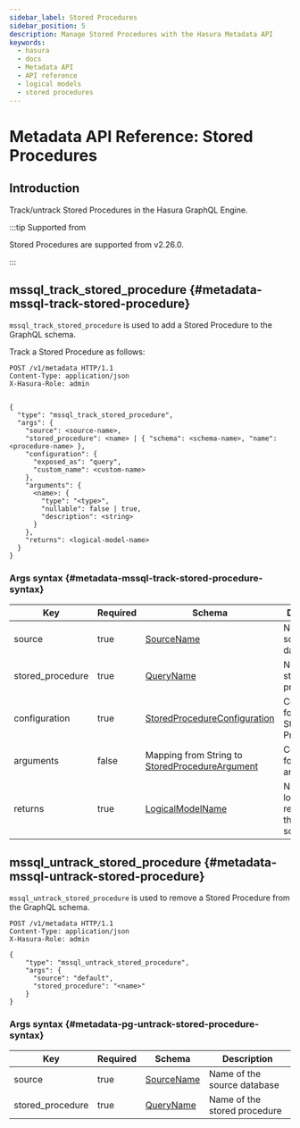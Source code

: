 ```yaml
---
sidebar_label: Stored Procedures
sidebar_position: 5
description: Manage Stored Procedures with the Hasura Metadata API
keywords:
  - hasura
  - docs
  - Metadata API
  - API reference
  - logical models
  - stored procedures
---
```


# Metadata API Reference: Stored Procedures

## Introduction

Track/untrack Stored Procedures in the Hasura GraphQL Engine.

:::tip Supported from

Stored Procedures are supported from v2.26.0.

:::

## mssql_track_stored_procedure {#metadata-mssql-track-stored-procedure}

`mssql_track_stored_procedure` is used to add a Stored Procedure to the GraphQL schema.

Track a Stored Procedure as follows:

```http
POST /v1/metadata HTTP/1.1
Content-Type: application/json
X-Hasura-Role: admin


{
  "type": "mssql_track_stored_procedure",
  "args": {
    "source": <source-name>,
    "stored_procedure": <name> | { "schema": <schema-name>, "name": <procedure-name> },
    "configuration": {
      "exposed_as": "query",
      "custom_name": <custom-name>
    },
    "arguments": {
      <name>: {
        "type": "<type>",
        "nullable": false | true,
        "description": <string>
      }
    },
    "returns": <logical-model-name>
  }
}
```

### Args syntax {#metadata-mssql-track-stored-procedure-syntax}

| Key              | Required | Schema                                                                                                     | Description                                                 |
| ---------------- | -------- | ---------------------------------------------------------------------------------------------------------- | ----------------------------------------------------------- |
| source           | true     | [SourceName](/api-reference/syntax-defs.mdx#sourcename)                                                    | Name of the source database                                 |
| stored_procedure | true     | [QueryName](/api-reference/syntax-defs.mdx#queryname)                                                      | Name of the stored procedure                                |
| configuration    | true     | [StoredProcedureConfiguration](/api-reference/syntax-defs.mdx#stored-procedure-configuration)              | Configuration for the Stored Procedure                       |
| arguments        | false    | Mapping from String to [StoredProcedureArgument](/api-reference/syntax-defs.mdx#stored-procedure-argument) | Configuration for each argument                             |
| returns          | true     | [LogicalModelName](/api-reference/syntax-defs.mdx#logicalmodelname)                                        | Name of the logical model representing the resulting schema |

## mssql_untrack_stored_procedure {#metadata-mssql-untrack-stored-procedure}

`mssql_untrack_stored_procedure` is used to remove a Stored Procedure from the GraphQL schema.

```http
POST /v1/metadata HTTP/1.1
Content-Type: application/json
X-Hasura-Role: admin

{
    "type": "mssql_untrack_stored_procedure",
    "args": {
      "source": "default",
      "stored_procedure": "<name>"
    }
}
```

### Args syntax {#metadata-pg-untrack-stored-procedure-syntax}

| Key              | Required | Schema                                                  | Description                  |
| ---------------- | -------- | ------------------------------------------------------- | ---------------------------- |
| source           | true     | [SourceName](/api-reference/syntax-defs.mdx#sourcename) | Name of the source database  |
| stored_procedure | true     | [QueryName](/api-reference/syntax-defs.mdx#queryname)   | Name of the stored procedure |
